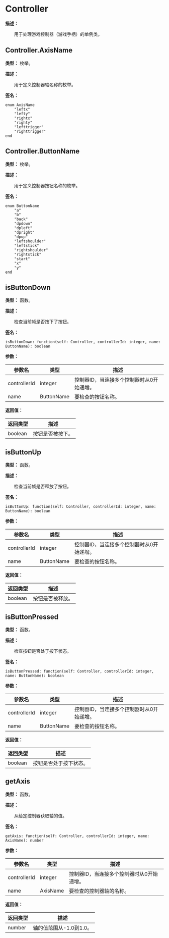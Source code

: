 # Controller

**描述：**

&emsp;&emsp;用于处理游戏控制器（游戏手柄）的单例类。

## Controller.AxisName

**类型：** 枚举。

**描述：**

&emsp;&emsp;用于定义控制器轴名称的枚举。

**签名：**
```tl
enum AxisName
	"leftx"
	"lefty"
	"rightx"
	"righty"
	"lefttrigger"
	"righttrigger"
end
```

## Controller.ButtonName

**类型：** 枚举。

**描述：**

&emsp;&emsp;用于定义控制器按钮名称的枚举。

**签名：**
```tl
enum ButtonName
	"a"
	"b"
	"back"
	"dpdown"
	"dpleft"
	"dpright"
	"dpup"
	"leftshoulder"
	"leftstick"
	"rightshoulder"
	"rightstick"
	"start"
	"x"
	"y"
end
```

## isButtonDown

**类型：** 函数。

**描述：**

&emsp;&emsp;检查当前帧是否按下了按钮。

**签名：**
```tl
isButtonDown: function(self: Controller, controllerId: integer, name: ButtonName): boolean
```

**参数：**

| 参数名 | 类型 | 描述 |
| --- | --- | --- |
| controllerId | integer | 控制器ID，当连接多个控制器时从0开始递增。 |
| name | ButtonName | 要检查的按钮名称。 |

**返回值：**

| 返回类型 | 描述 |
| --- | --- |
| boolean | 按钮是否被按下。 |

## isButtonUp

**类型：** 函数。

**描述：**

&emsp;&emsp;检查当前帧是否释放了按钮。

**签名：**
```tl
isButtonUp: function(self: Controller, controllerId: integer, name: ButtonName): boolean
```

**参数：**

| 参数名 | 类型 | 描述 |
| --- | --- | --- |
| controllerId | integer | 控制器ID，当连接多个控制器时从0开始递增。 |
| name | ButtonName | 要检查的按钮名称。 |

**返回值：**

| 返回类型 | 描述 |
| --- | --- |
| boolean | 按钮是否被释放。 |

## isButtonPressed

**类型：** 函数。

**描述：**

&emsp;&emsp;检查按钮是否处于按下状态。

**签名：**
```tl
isButtonPressed: function(self: Controller, controllerId: integer, name: ButtonName): boolean
```

**参数：**

| 参数名 | 类型 | 描述 |
| --- | --- | --- |
| controllerId | integer | 控制器ID，当连接多个控制器时从0开始递增。 |
| name | ButtonName | 要检查的按钮名称。 |

**返回值：**

| 返回类型 | 描述 |
| --- | --- |
| boolean | 按钮是否处于按下状态。 |

## getAxis

**类型：** 函数。

**描述：**

&emsp;&emsp;从给定控制器获取轴的值。

**签名：**
```tl
getAxis: function(self: Controller, controllerId: integer, name: AxisName): number
```

**参数：**

| 参数名 | 类型 | 描述 |
| --- | --- | --- |
| controllerId | integer | 控制器ID，当连接多个控制器时从0开始递增。 |
| name | AxisName | 要检查的控制器轴的名称。 |

**返回值：**

| 返回类型 | 描述 |
| --- | --- |
| number | 轴的值范围从-1.0到1.0。 |